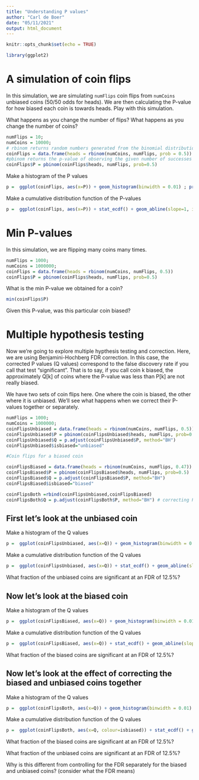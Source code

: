 ```yaml
---
title: "Understanding P values"
author: "Carl de Boer"
date: "05/11/2021"
output: html_document
---
```


```r
knitr::opts_chunk$set(echo = TRUE)
```


```r
library(ggplot2)
```


# A simulation of coin flips

In this simulation, we are simulating `numFlips` coin flips from `numCoins` unbiased coins (50/50 odds for heads). We are then calculating the P-value for how biased each coin is towards heads. Play with this simulation. 

What happens as you change the number of flips? What happens as you change the number of coins?

```r
numFlips = 10;
numCoins = 10000;
# rbinom returns random numbers generated from the binomial distribution (e.g. coin flips), with the probability of heads=0.5
coinFlips = data.frame(heads = rbinom(numCoins, numFlips, prob = 0.5))
#pbinom returns the p-value of observing the given number of successes (e.g. heads) given however many trials (e.g. flips), and the null hypothesis probability of success (0.5 for unbiased)
coinFlips$P = pbinom(coinFlips$heads, numFlips, prob=0.5)
```

Make a histogram of the P values
```r
p =  ggplot(coinFlips, aes(x=P)) + geom_histogram(binwidth = 0.01) ; print(p)
```

Make a cumulative distribution function of the P-values
```r
p =  ggplot(coinFlips, aes(x=P)) + stat_ecdf() + geom_abline(slope=1, intercept = 0, colour="red"); print(p)

```

# Min P-values

In this simulation, we are flipping many coins many times. 

```r
numFlips = 1000;
numCoins = 1000000;
coinFlips = data.frame(heads = rbinom(numCoins, numFlips, 0.5))
coinFlips$P = pbinom(coinFlips$heads, numFlips, prob=0.5)
```

What is the min P-value we obtained for a coin?
```r
min(coinFlips$P)
```

Given this P-value, was this particular coin biased?

# Multiple hypothesis testing

Now we're going to explore multiple hypthesis testing and correction. Here, we are using Benjamini-Hochberg FDR correction. In this case, the corrected P values (Q values) correspond to the false discovery rate if you call that test "significant". That is to say, if you call coin k biased, the approximately Q[k] of coins where the P-value was less than P[k] are not really biased.

We have two sets of coin flips here. One where the coin is biased, the other where it is unbiased. We'll see what happens when we correct their P-values together or separately.

```r
numFlips = 1000;
numCoins = 1000000;
coinFlipsUnbiased = data.frame(heads = rbinom(numCoins, numFlips, 0.5))
coinFlipsUnbiased$P = pbinom(coinFlipsUnbiased$heads, numFlips, prob=0.5)
coinFlipsUnbiased$Q = p.adjust(coinFlipsUnbiased$P, method="BH")
coinFlipsUnbiased$isbiased="unbiased"

#Coin flips for a biased coin

coinFlipsBiased = data.frame(heads = rbinom(numCoins, numFlips, 0.47))
coinFlipsBiased$P = pbinom(coinFlipsBiased$heads, numFlips, prob=0.5)
coinFlipsBiased$Q = p.adjust(coinFlipsBiased$P, method="BH")
coinFlipsBiased$isbiased="biased"

coinFlipsBoth =rbind(coinFlipsUnbiased,coinFlipsBiased)
coinFlipsBoth$Q = p.adjust(coinFlipsBoth$P, method="BH") # correcting P-values together with B-H FDR correction

```

## First let's look at the unbiased coin

Make a histogram of the Q values
```r
p =  ggplot(coinFlipsUnbiased, aes(x=Q)) + geom_histogram(binwidth = 0.01) ; print(p)
```

Make a cumulative distribution function of the Q values
```r
p =  ggplot(coinFlipsUnbiased, aes(x=Q)) + stat_ecdf() + geom_abline(slope=1, intercept = 0, colour="red"); print(p)

```

What fraction of the unbiased coins are significant at an FDR of 12.5%?

## Now let's look at the biased coin

Make a histogram of the Q values
```r
p =  ggplot(coinFlipsBiased, aes(x=Q)) + geom_histogram(binwidth = 0.01) ; print(p)
```

Make a cumulative distribution function of the Q values
```r
p =  ggplot(coinFlipsBiased, aes(x=Q)) + stat_ecdf() + geom_abline(slope=1, intercept = 0, colour="red"); print(p)

```

What fraction of the biased coins are significant at an FDR of 12.5%?

## Now let's look at the effect of correcting the biased and unbiased coins together

Make a histogram of the Q values
```r
p =  ggplot(coinFlipsBoth, aes(x=Q)) + geom_histogram(binwidth = 0.01) + facet_grid(isbiased ~ .) ; print(p)
```

Make a cumulative distribution function of the Q values
```r
p =  ggplot(coinFlipsBoth, aes(x=Q, colour=isbiased)) + stat_ecdf() + geom_abline(slope=1, intercept = 0, colour="red"); print(p)

```

What fraction of the biased coins are significant at an FDR of 12.5%?

What fraction of the unbiased coins are significant at an FDR of 12.5%?

Why is this different from controlling for the FDR separately for the biased and unbiased coins?
(consider what the FDR means)


